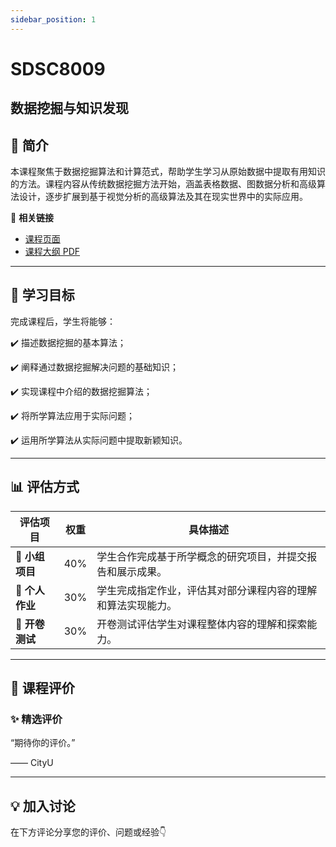 ```yaml
---
sidebar_position: 1
---
```


# SDSC8009
## 数据挖掘与知识发现

## **📘 简介**
本课程聚焦于数据挖掘算法和计算范式，帮助学生学习从原始数据中提取有用知识的方法。课程内容从传统数据挖掘方法开始，涵盖表格数据、图数据分析和高级算法设计，逐步扩展到基于视觉分析的高级算法及其在现实世界中的实际应用。

🔗 **相关链接**
- [课程页面](https://www.cityu.edu.hk/catalogue/pg/202526/course/SDSC8009.htm)
- [课程大纲 PDF](https://www.cityu.edu.hk/catalogue/pg/202526/course/SDSC8009.pdf)

---

## **🎯 学习目标**

完成课程后，学生将能够：

✔️ 描述数据挖掘的基本算法；

✔️ 阐释通过数据挖掘解决问题的基础知识；

✔️ 实现课程中介绍的数据挖掘算法；

✔️ 将所学算法应用于实际问题；

✔️ 运用所学算法从实际问题中提取新颖知识。

---

## **📊 评估方式**

| **评估项目**             | **权重** | **具体描述**                                                                                       |
|-------------------------|---------|---------------------------------------------------------------------------------------------------|
| **📝 小组项目**           | 40%     | 学生合作完成基于所学概念的研究项目，并提交报告和展示成果。                                           |
| **📄 个人作业**           | 30%     | 学生完成指定作业，评估其对部分课程内容的理解和算法实现能力。                                           |
| **📄 开卷测试**           | 30%     | 开卷测试评估学生对课程整体内容的理解和探索能力。                                                     |

---

## **💬 课程评价**

### ✨ **精选评价**
<div className={commentStyles.commentBox}>
    <p className={commentStyles.commentText}>
        “期待你的评价。”
    </p>
    <p className={commentStyles.commentAuthor}>—— CityU</p>
</div>

---


## **💡 加入讨论**

在下方评论分享您的评价、问题或经验👇
<Utterances />